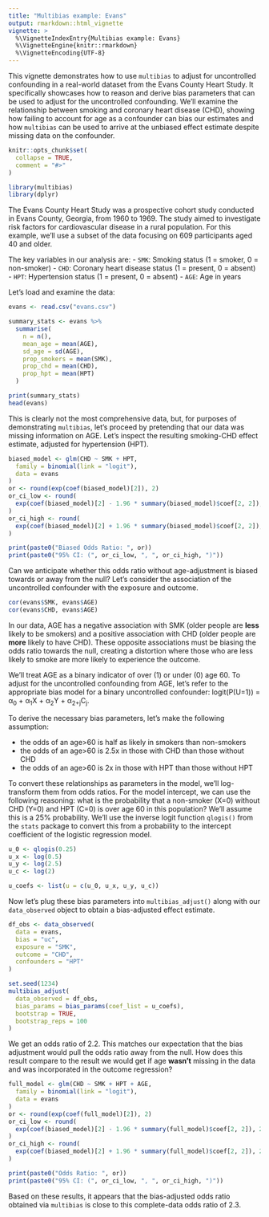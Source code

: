 ```yaml
---
title: "Multibias example: Evans"
output: rmarkdown::html_vignette
vignette: >
  %\VignetteIndexEntry{Multibias example: Evans}
  %\VignetteEngine{knitr::rmarkdown}
  %\VignetteEncoding{UTF-8}
---
```


This vignette demonstrates how to use `multibias` to adjust for uncontrolled confounding in a real-world dataset from the Evans County Heart Study. It specifically showcases how to reason and derive bias parameters that can be used to adjust for the uncontrolled confounding. We'll examine the relationship between smoking and coronary heart disease (CHD), showing how failing to account for age as a confounder can bias our estimates and how `multibias` can be used to arrive at the unbiased effect estimate despite missing data on the confounder.

```r
knitr::opts_chunk$set(
  collapse = TRUE,
  comment = "#>"
)
```

```r
library(multibias)
library(dplyr)
```

The Evans County Heart Study was a prospective cohort study conducted in Evans County, Georgia, from 1960 to 1969. The study aimed to investigate risk factors for cardiovascular disease in a rural population. For this example, we'll use a subset of the data focusing on 609 participants aged 40 and older.

The key variables in our analysis are:
- `SMK`: Smoking status (1 = smoker, 0 = non-smoker)
- `CHD`: Coronary heart disease status (1 = present, 0 = absent)
- `HPT`: Hypertension status (1 = present, 0 = absent)
- `AGE`: Age in years

Let's load and examine the data:

```r
evans <- read.csv("evans.csv")

summary_stats <- evans %>%
  summarise(
    n = n(),
    mean_age = mean(AGE),
    sd_age = sd(AGE),
    prop_smokers = mean(SMK),
    prop_chd = mean(CHD),
    prop_hpt = mean(HPT)
  )

print(summary_stats)
head(evans)
```

This is clearly not the most comprehensive data, but, for purposes of demonstrating `multibias`, let's proceed by pretending that our data was missing information on AGE. Let's inspect the resulting smoking-CHD effect estimate, adjusted for hypertension (HPT).

```r
biased_model <- glm(CHD ~ SMK + HPT,
  family = binomial(link = "logit"),
  data = evans
)
or <- round(exp(coef(biased_model)[2]), 2)
or_ci_low <- round(
  exp(coef(biased_model)[2] - 1.96 * summary(biased_model)$coef[2, 2]), 2
)
or_ci_high <- round(
  exp(coef(biased_model)[2] + 1.96 * summary(biased_model)$coef[2, 2]), 2
)

print(paste0("Biased Odds Ratio: ", or))
print(paste0("95% CI: (", or_ci_low, ", ", or_ci_high, ")"))
```

Can we anticipate whether this odds ratio without age-adjustment is biased towards or away from the null? Let's consider the association of the uncontrolled confounder with the exposure and outcome.

```r
cor(evans$SMK, evans$AGE)
cor(evans$CHD, evans$AGE)
```

In our data, AGE has a negative association with SMK (older people are **less** likely to be smokers) and a positive association with CHD (older people are **more** likely to have CHD). These opposite associations must be biasing the odds ratio towards the null, creating a distortion where those who are less likely to smoke are more likely to experience the outcome.

We'll treat AGE as a binary indicator of over (1) or under (0) age 60. To adjust for the uncontrolled confounding from AGE, let's refer to the appropriate bias model for a binary uncontrolled confounder: logit(P(U=1)) = &alpha;<sub>0</sub> + &alpha;<sub>1</sub>X + &alpha;<sub>2</sub>Y + &alpha;<sub>2+j</sub>C<sub>j</sub>.

To derive the necessary bias parameters, let's make the following assumption:

* the odds of an age>60 is half as likely in smokers than non-smokers
* the odds of an age>60 is 2.5x in those with CHD than those without CHD
* the odds of an age>60 is 2x in those with HPT than those without HPT

To convert these relationships as parameters in the model, we'll log-transform them from odds ratios. For the model intercept, we can use the following reasoning: what is the probability that a non-smoker (X=0) without CHD (Y=0) and HPT (C=0) is over age 60 in this population? We'll assume this is a 25% probability. We'll use the inverse logit function `qlogis()` from the `stats` package to convert this from a probability to the intercept coefficient of the logistic regression model.

```r
u_0 <- qlogis(0.25)
u_x <- log(0.5)
u_y <- log(2.5)
u_c <- log(2)

u_coefs <- list(u = c(u_0, u_x, u_y, u_c))
```

Now let's plug these bias parameters into `multibias_adjust()` along with our `data_observed` object to obtain a bias-adjusted effect estimate.

```r
df_obs <- data_observed(
  data = evans,
  bias = "uc",
  exposure = "SMK",
  outcome = "CHD",
  confounders = "HPT"
)

set.seed(1234)
multibias_adjust(
  data_observed = df_obs,
  bias_params = bias_params(coef_list = u_coefs),
  bootstrap = TRUE,
  bootstrap_reps = 100
)
```
We get an odds ratio of 2.2. This matches our expectation that the bias adjustment would pull the odds ratio away from the null. How does this result compare to the result we would get if age **wasn't** missing in the data and was incorporated in the outcome regression?

```r
full_model <- glm(CHD ~ SMK + HPT + AGE,
  family = binomial(link = "logit"),
  data = evans
)
or <- round(exp(coef(full_model)[2]), 2)
or_ci_low <- round(
  exp(coef(biased_model)[2] - 1.96 * summary(full_model)$coef[2, 2]), 2
)
or_ci_high <- round(
  exp(coef(biased_model)[2] + 1.96 * summary(full_model)$coef[2, 2]), 2
)

print(paste0("Odds Ratio: ", or))
print(paste0("95% CI: (", or_ci_low, ", ", or_ci_high, ")"))
```

Based on these results, it appears that the bias-adjusted odds ratio obtained via `multibias` is close to this complete-data odds ratio of 2.3.
